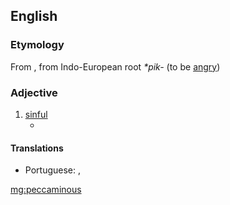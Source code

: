 ==English==

===Etymology===
From {{etyl|la|en}} {{m|la|peccō||sin}}, from Indo-European root ''*pik-'' (to be [[angry]])

===Adjective===
{{en-adj}}

# [[sinful]]
#* {{quote-book|passage=a volume of '''peccaminous''' pornographical tendency entitled Sweets of Sin.|author=James Joyce|title=Ulysses|year=1918}}

====Translations====
{{trans-top|sinful}}
* Portuguese: {{t|pt|pecaminoso|m}}, {{t|pt|pecaminosa|f}}
{{trans-mid}}
{{trans-bottom}}

[[mg:peccaminous]]